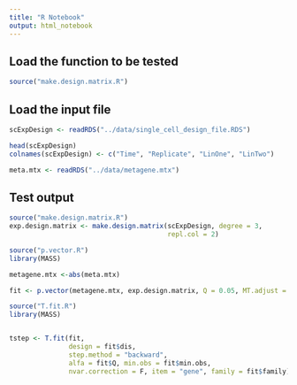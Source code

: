 ```yaml
---
title: "R Notebook"
output: html_notebook
---
```


## Load the function to be tested
```r
source("make.design.matrix.R")
```

## Load the input file
```r
scExpDesign <- readRDS("../data/single_cell_design_file.RDS")

head(scExpDesign)
colnames(scExpDesign) <- c("Time", "Replicate", "LinOne", "LinTwo")

meta.mtx <- readRDS("../data/metagene.mtx")
```

## Test output
```r
source("make.design.matrix.R")
exp.design.matrix <- make.design.matrix(scExpDesign, degree = 3, 
                                        repl.col = 2)
```

```r
source("p.vector.R")
library(MASS) 

metagene.mtx <-abs(meta.mtx)

fit <- p.vector(metagene.mtx, exp.design.matrix, Q = 0.05, MT.adjust = "BH", min.obs = 10, counts = T, family = negative.binomial(10))
```


```r
source("T.fit.R")
library(MASS) 


tstep <- T.fit(fit,
               design = fit$dis,
               step.method = "backward",
               alfa = fit$Q, min.obs = fit$min.obs,
               nvar.correction = F, item = "gene", family = fit$family)

```











































